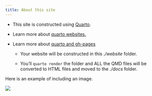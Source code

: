 ```yaml
---
title: About this site
---
```


* This site is constructed using [Quarto](https://quarto.org/).

* Learn more about [quarto websites.](https://quarto.org/docs/websites/)

* Learn more about [quarto and gh-pages](https://quarto.org/docs/publishing/github-pages.html)

    * Your website will be constructed in this *./website* folder.  

    * You'll `quarto render` the folder and ALL the QMD files will be converted to HTML files 
    and moved to the *./docs* folder.

Here is an example of including an image.

![](./assets/nih-long-logo.png)
